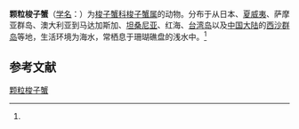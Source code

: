 {{Speciesbox
| name = 颗粒梭子蟹
| status = 
| status_system = 
| image = 
| genus = Portunus
| species = granulatus
| authority = (H. Milne-Edwards, 1834)<ref name='id11655'>{{cite web| url =http://www.bioinfo.cn/db05/BjdwSpecies.php?action=view&id=11655| title =颗粒梭子蟹| work =《中国动物物种编目数据库》| publisher =中国科学院微生物研究所| author =中国科学院动物研究所| accessdate =2009-04-28| deadurl =yes| archiveurl =https://web.archive.org/web/20160305051030/http://www.bioinfo.cn/db05/BjdwSpecies.php?action=view&id=11655| archivedate =2016-03-05}}</ref>
}}

'''颗粒梭子蟹'''（[[学名|学名]]：{{lang|la|''Portunus granulatus''}}）为[[梭子蟹科|梭子蟹科]][[梭子蟹属|梭子蟹属]]的动物。分布于从日本、[[夏威夷|夏威夷]]、萨摩亚群岛、澳大利亚到马达加斯加、[[坦桑尼亚|坦桑尼亚]]、红海、[[台湾岛|台湾岛]]以及[[中国大陆|中国大陆]]的[[西沙群岛|西沙群岛]]等地，生活环境为海水，常栖息于珊瑚礁盘的浅水中。<ref name='id11655'/>

== 参考文献 ==
{{reflist}}

{{Wikispecies|Portunus granulatus}}
{{Taxonbar|from=Q4471079}}

[[Category:梭子蟹属|颗粒梭子蟹]]


{{螃蟹小作品}}